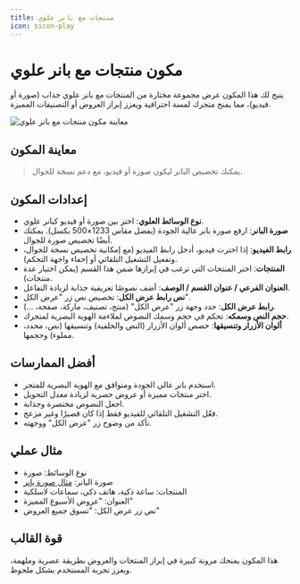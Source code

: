 ```yaml
---
title: منتجات مع بانر علوي
icon: sicon-play
---
```


# مكون منتجات مع بانر علوي

يتيح لك هذا المكون عرض مجموعة مختارة من المنتجات مع بانر علوي جذاب (صورة أو فيديو)، مما يمنح متجرك لمسة احترافية ويعزز إبراز العروض أو التصنيفات المميزة.

![معاينة مكون منتجات مع بانر علوي](/assets/luxe-salla/home-components/products-with-top-banner.png)

## معاينة المكون

> يمكنك تخصيص البانر ليكون صورة أو فيديو، مع دعم نسخة للجوال.

## إعدادات المكون

- **نوع الوسائط العلوي**: اختر بين صورة أو فيديو كبانر علوي.
- **صورة البانر**: ارفع صورة بانر عالية الجودة (يفضل مقاس 1233×500 بكسل). يمكنك أيضًا تخصيص صورة للجوال.
- **رابط الفيديو**: إذا اخترت فيديو، أدخل رابط الفيديو (مع إمكانية تخصيص نسخة للجوال، وتفعيل التشغيل التلقائي أو إخفاء واجهة التحكم).
- **المنتجات**: اختر المنتجات التي ترغب في إبرازها ضمن هذا القسم (يمكن اختيار عدة منتجات).
- **العنوان الفرعي / عنوان القسم / الوصف**: أضف نصوصًا تعريفية جذابة لزيادة التفاعل.
- **نص رابط عرض الكل**: تخصيص نص زر "عرض الكل".
- **رابط عرض الكل**: حدد وجهة زر "عرض الكل" (منتج، تصنيف، ماركة، صفحة، ...).
- **حجم النص وسمكه**: تحكم في حجم وسمك النصوص لملاءمة الهوية البصرية لمتجرك.
- **ألوان الأزرار وتنسيقها**: خصص ألوان الأزرار (النص والخلفية) وتنسيقها (نص، محدد، مملوء) وحجمها.

## أفضل الممارسات

- استخدم بانر عالي الجودة ومتوافق مع الهوية البصرية للمتجر.
- اختر منتجات مميزة أو عروض حصرية لزيادة معدل التحويل.
- اجعل النصوص مختصرة وجذابة.
- فعّل التشغيل التلقائي للفيديو فقط إذا كان قصيرًا وغير مزعج.
- تأكد من وضوح زر "عرض الكل" ووجهته.

## مثال عملي

- نوع الوسائط: صورة
- صورة البانر: [مثال صورة بانر](https://cdn.salla.network/images/themes/raed/preview-images/slider-products-with-bg.png?v=1.1)
- المنتجات: ساعة ذكية، هاتف ذكي، سماعات لاسلكية
- العنوان: "عروض الأسبوع المميزة"
- نص زر عرض الكل: "تسوق جميع العروض"

## قوة القالب

هذا المكون يمنحك مرونة كبيرة في إبراز المنتجات والعروض بطريقة عصرية وملهمة، ويعزز تجربة المستخدم بشكل ملحوظ.
